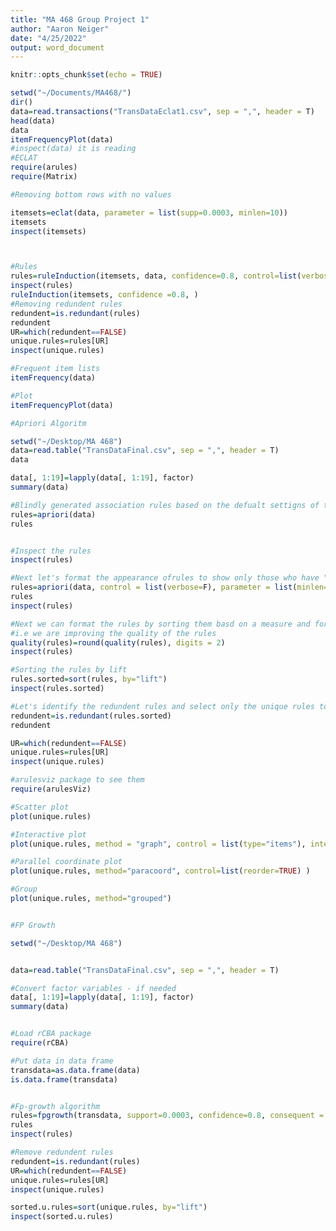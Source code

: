 ```yaml
---
title: "MA 468 Group Project 1"
author: "Aaron Neiger"
date: "4/25/2022"
output: word_document
---
```


```r
knitr::opts_chunk$set(echo = TRUE)
```

```r
setwd("~/Documents/MA468/")
dir()
data=read.transactions("TransDataEclat1.csv", sep = ",", header = T)
head(data)
data
itemFrequencyPlot(data)
#inspect(data) it is reading 
#ECLAT
require(arules)
require(Matrix)

#Removing bottom rows with no values 

itemsets=eclat(data, parameter = list(supp=0.0003, minlen=10))
itemsets
inspect(itemsets)



#Rules
rules=ruleInduction(itemsets, data, confidence=0.8, control=list(verbose=FALSE))
inspect(rules)
ruleInduction(itemsets, confidence =0.8, )
#Removing redundent rules 
redundent=is.redundant(rules)
redundent
UR=which(redundent==FALSE)
unique.rules=rules[UR]
inspect(unique.rules)

#Frequent item lists 
itemFrequency(data)

#Plot
itemFrequencyPlot(data)


```


```r
#Apriori Algoritm 

setwd("~/Desktop/MA 468")
data=read.table("TransDataFinal.csv", sep = ",", header = T)
data

data[, 1:19]=lapply(data[, 1:19], factor)
summary(data)

#Blindly generated association rules based on the defualt settigns of the apriori function
rules=apriori(data)
rules


#Inspect the rules
inspect(rules)

#Next let's format the appearance ofrules to show only those who have "Survive=yes" or "Survived=No" on the right hand side along with minimum support=0.5 and minimum confidence=0.8
rules=apriori(data, control = list(verbose=F), parameter = list(minlen=10, supp=0.0003, confidence=0.8))
rules
inspect(rules)

#Next we can format the rules by sorting them basd on a measure and formatting the number of decimal points you need to display 
#i.e we are improving the quality of the rules
quality(rules)=round(quality(rules), digits = 2)
inspect(rules)

#Sorting the rules by lift
rules.sorted=sort(rules, by="lift")
inspect(rules.sorted)

#Let's identify the redundent rules and select only the unique rules to continue
redundent=is.redundant(rules.sorted)
redundent

UR=which(redundent==FALSE)
unique.rules=rules[UR]
inspect(unique.rules)

#arulesviz package to see them 
require(arulesViz)

#Scatter plot
plot(unique.rules)

#Interactive plot 
plot(unique.rules, method = "graph", control = list(type="items"), interactive = TRUE)

#Parallel coordinate plot
plot(unique.rules, method="paracoord", control=list(reorder=TRUE) )

#Group
plot(unique.rules, method="grouped")



```


```r
#FP Growth

setwd("~/Desktop/MA 468")


data=read.table("TransDataFinal.csv", sep = ",", header = T)

#Convert factor variables - if needed 
data[, 1:19]=lapply(data[, 1:19], factor)
summary(data)


#Load rCBA package 
require(rCBA)

#Put data in data frame 
transdata=as.data.frame(data)
is.data.frame(transdata)


#Fp-growth algorithm 
rules=fpgrowth(transdata, support=0.0003, confidence=0.8, consequent = "Survived", parallel=FALSE)
rules
inspect(rules)

#Remove redundent rules
redundent=is.redundant(rules)
UR=which(redundent==FALSE)
unique.rules=rules[UR]
inspect(unique.rules)

sorted.u.rules=sort(unique.rules, by="lift")
inspect(sorted.u.rules)








```